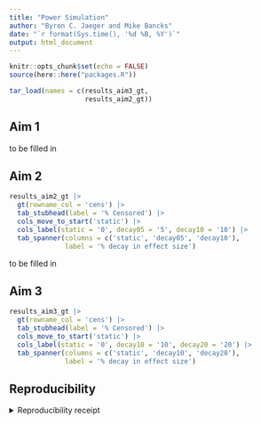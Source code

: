 ```yaml
---
title: "Power Simulation"
author: "Byron C. Jaeger and Mike Bancks"
date: "`r format(Sys.time(), '%d %B, %Y')`"
output: html_document
---
```


```r

knitr::opts_chunk$set(echo = FALSE)
source(here::here("packages.R"))

tar_load(names = c(results_aim3_gt, 
                   results_aim2_gt))

```

## Aim 1

to be filled in

## Aim 2

```r
results_aim2_gt |> 
  gt(rowname_col = 'cens') |> 
  tab_stubhead(label = '% Censored') |> 
  cols_move_to_start('static') |> 
  cols_label(static = '0', decay05 = '5', decay10 = '10') |> 
  tab_spanner(columns = c('static', 'decay05', 'decay10'),
              label = '% decay in effect size')
```


to be filled in

## Aim 3

```r
results_aim3_gt |> 
  gt(rowname_col = 'cens') |> 
  tab_stubhead(label = '% Censored') |> 
  cols_move_to_start('static') |> 
  cols_label(static = '0', decay10 = '10', decay20 = '20') |> 
  tab_spanner(columns = c('static', 'decay10', 'decay20'),
              label = '% decay in effect size')
```


## Reproducibility

<details><summary>Reproducibility receipt</summary>

```r
## datetime
Sys.time()

## repository
if(requireNamespace('git2r', quietly = TRUE)) {
  git2r::repository()
} else {
  c(
    system2("git", args = c("log", "--name-status", "-1"), stdout = TRUE),
    system2("git", args = c("remote", "-v"), stdout = TRUE)
  )
}

## session info
sessionInfo()
```

</details>

